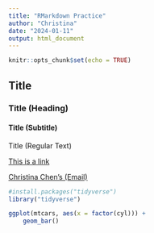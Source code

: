 ```yaml
---
title: "RMarkdown Practice"
author: "Christina"
date: "2024-01-11"
output: html_document
---
```


```r
knitr::opts_chunk$set(echo = TRUE)
```

## Title
### Title (Heading)
#### Title (Subtitle)
Title (Regular Text)

[This is a link](https://www.github.com)

[Christina Chen's (Email)](omqchen@ucdavis.edu)

```r
#install.packages("tidyverse")
library("tidyverse")
```

```r
ggplot(mtcars, aes(x = factor(cyl))) +
    geom_bar()
```